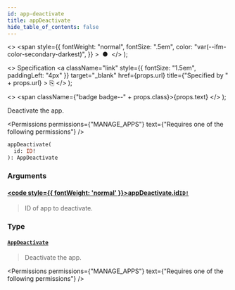 ```yaml
---
id: app-deactivate
title: appDeactivate
hide_table_of_contents: false
---
```


  <>
    <span
      style={{
        fontWeight: "normal",
        fontSize: ".5em",
        color: "var(--ifm-color-secondary-darkest)",
      }}
    >
      &nbsp;●&nbsp;
    </span>
  </>
);

  <>
    Specification
    <a
      className="link"
      style={{ fontSize: "1.5em", paddingLeft: "4px" }}
      target="\_blank"
      href={props.url}
      title={"Specified by " + props.url}
    >
      ⎘
    </a>
  </>
);

  <>
    <span className={"badge badge--" + props.class}>{props.text}</span>
  </>
);

Deactivate the app.

<Permissions
  permissions={"MANAGE_APPS"}
  text={"Requires one of the following permissions"}
/>

```graphql
appDeactivate(
  id: ID!
): AppDeactivate
```

### Arguments

#### [<code style={{ fontWeight: 'normal' }}>appDeactivate.<b>id</b></code>](#)<Bullet />[`ID!`](../../../api-reference/miscellaneous/scalars/id) <Badge class="secondary" text="non-null"/> <Badge class="secondary" text="scalar"/>

> ID of app to deactivate.

### Type

#### [`AppDeactivate`](../../../api-reference/apps/objects/app-deactivate) <Badge class="secondary" text="object"/>

> Deactivate the app.

<Permissions
  permissions={"MANAGE_APPS"}
  text={"Requires one of the following permissions"}
/>

>

